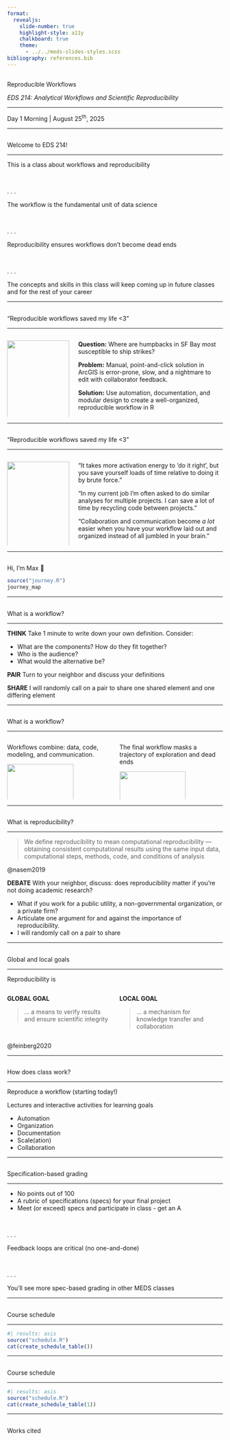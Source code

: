 ```yaml
---
format: 
  revealjs:
    slide-number: true
    highlight-style: a11y
    chalkboard: true
    theme: 
      - ../../meds-slides-styles.scss
bibliography: references.bib
---
```


## {#title-slide data-menu-title="Title Slide" background="#053660"} 

[Reproducible Workflows]{.custom-title}

[*EDS 214: Analytical Workflows and Scientific Reproducibility*]{.custom-subtitle}

<hr class="hr-teal">

[Day 1 Morning | August 25^th^, 2025]{.custom-subtitle3}

---

## {#welcome data-menu-title="Welcome to EDS 214!"} 

[Welcome to EDS 214!]{.slide-title}

<hr>

This is a class about workflows and reproducibility

<br> 

. . . 

[The workflow is the fundamental unit of data science]{.body-text-m}

<br> 

. . . 

[Reproducibility ensures workflows don't become dead ends]{.body-text-m}

<br>

. . . 

[The concepts and skills in this class will keep coming up in future classes and for the rest of your career]{.body-text-m}

---

## {#testimonial1 data-menu-title="Reproducible workflows saved my life <3"} 

["Reproducible workflows saved my life <3"]{.slide-title}

<hr>

:::: {.columns}
::: {.column width="30%"}

![](images/day1/bekahlane.jpg){width="100%" fig-alt="Bekah Lane headshot"}

[Bekah Lane]{.body-text-m}

[Research Associate, Center for Coastal Studies]{.body-text-s}

:::
::: {.column width="70%"}

[**Question:** Where are humpbacks in SF Bay most susceptible to ship strikes?]{.fragment}

[**Problem:** Manual, point-and-click solution in ArcGIS is error-prone, slow, and a nightmare to edit with collaborator feedback.]{.fragment}

[**Solution:** Use automation, documentation, and modular design to create a well-organized, reproducible workflow in R]{.fragment}

:::
::::

---

## {#testimonial2 data-menu-title="Reproducible workflows saved my life <3"} 

["Reproducible workflows saved my life <3"]{.slide-title}

<hr>

:::: {.columns}
::: {.column width="30%"}

![](images/day1/bekahlane.jpg){width="100%" fig-alt="Bekah Lane headshot"}

[Bekah Lane]{.body-text-m}

[Research Associate, Center for Coastal Studies]{.body-text-s}

:::
::: {.column width="70%"}


["It takes more activation energy to 'do it right', but you save yourself loads of time relative to doing it by brute force."]{.fragment}

["In my current job I'm often asked to do similar analyses for multiple projects. I can save a lot of time by recycling code between projects."]{.fragment}

["Collaboration and communication become *a lot* easier when you have your workflow laid out and organized instead of all jumbled in your brain."]{.fragment}

:::
::::

---

## {#meet-max data-menu-title="Hi, I'm Max"}

[Hi, I'm Max 👋]{.slide-title}

```r
source("journey.R")
journey_map
```

::: {.fragment .journey-step}
:::
::: {.fragment .journey-step}
:::
::: {.fragment .journey-step}
:::
::: {.fragment .journey-step}
:::
::: {.fragment .journey-step}
:::
::: {.fragment .journey-step}
:::
::: {.fragment .journey-step}
:::
::: {.fragment .journey-step}
:::
::: {.fragment .journey-step}
:::
::: {.fragment .journey-step}
:::

---

## {#what-is-workflow1 data-menu-title="What is a workflow?"} 

[What is a workflow?]{.slide-title}

<hr>

**THINK** Take 1 minute to write down your own definition. Consider:

  * What are the components? How do they fit together?
  * Who is the audience?
  * What would the alternative be?

**PAIR** Turn to your neighbor and discuss your definitions

**SHARE** I will randomly call on a pair to share one shared element and one differing element

---

## {#what-is-workflow2 data-menu-title="What is a workflow?"} 

[What is a workflow?]{.slide-title}

<hr>

:::: {.columns}
::: {.column width="50%"}

Workflows combine: data, code, modeling, and communication.

![](images/day1/r4ds-workflow.png){width="80%" fig-alt="Components of a workflow"}

[@r4ds]{.body-text-xs}

:::
::: {.column width="50%"}

The final workflow masks a trajectory of exploration and dead ends

![](images/day1/stoudtetal2021fig1a.PNG){width="80%" fig-alt="The evolution of a workflow"}

[@stoudt2021]{.body-text-xs}

:::
::::

---

## {#what-is-reproducibility data-menu-title="What is reproducibility?"} 

[What is reproducibility?]{.slide-title}

<hr>

> We define reproducibility to mean computational reproducibility — obtaining consistent computational results using the same input data, computational steps, methods, code, and conditions of analysis

[@nasem2019]{.body-text-xs}

**DEBATE** With your neighbor, discuss: does reproducibility matter if you're not doing academic research? 

* What if you work for a public utility, a non-governmental organization, or a private firm? 
* Articulate one argument for and against the importance of reproducibility.
* I will randomly call on a pair to share

---

## {#global-local-goals data-menu-title="Global and local goals"} 

[Global and local goals]{.slide-title}

<hr>

[Reproducibility is]{.body-text-l}

:::: {.columns}

::: {.column width="50%"}

**GLOBAL GOAL**

> ... a means to verify results and ensure scientific integrity

:::

::: {.column width="50%"}

**LOCAL GOAL**

> ... a mechanism for knowledge transfer and collaboration

:::

::::

[@feinberg2020]{.body-text-xs}

---

## {#how-does-class-work data-menu-title="How does class work?"} 

[How does class work?]{.slide-title}

<hr>

[Reproduce a workflow (starting today!)]{.body-text-l}

[Lectures and interactive activities for learning goals]{.body-text-l}

  * Automation
  * Organization
  * Documentation
  * Scale(ation)
  * Collaboration

---

## {#grading data-menu-title="Specification-based grading"} 

[Specification-based grading]{.slide-title}

<hr>

* No points out of 100
* A rubric of specifications (specs) for your final project
* Meet (or exceed) specs and participate in class - get an A

<br>

. . . 

[Feedback loops are critical (no one-and-done)]{.body-text-m}

<br>

. . . 

[You'll see more spec-based grading in other MEDS classes]{.body-text-m}

---

## {#course-schedule1 data-menu-title="Course schedule"}

[Course schedule]{.slide-title}

<hr>


```r
#| results: asis
source("schedule.R")
cat(create_schedule_table())
```

---

## {#course-schedule2 data-menu-title="Course schedule"}

[Course schedule]{.slide-title}

<hr>


```r
#| results: asis
source("schedule.R")
cat(create_schedule_table(1))
```

---

## {#works-cited data-menu-title="Works cited"} 

[Works cited]{.slide-title}
